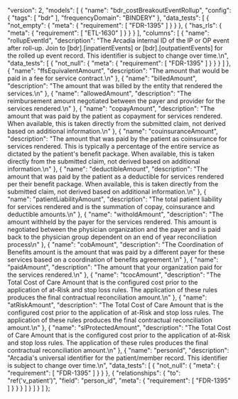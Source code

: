   "version": 2,
  "models": [
    {
      "name": "bdr_costBreakoutEventRollup",
      "config": {
        "tags": [
          "bdr"
        ],
        "frequencyDomain": "BINDERY"
      },
      "data_tests": [
        {
          "not_empty": {
            "meta": {
              "requirement": [
                "FDR-1395"
              ]
            }
          }
        },
        {
          "has_rls": {
            "meta": {
              "requirement": [
                "ETL-1630"
              ]
            }
          }
        }
      ],
      "columns": [
        {
          "name": "rollupEventId",
          "description": "The Arcadia internal ID of the IP or OP event after roll-up. Join to [bdr].[inpatientEvents] or [bdr].[outpatientEvents] for the rolled up event record. This identifier is subject to change over time.\n",
          "data_tests": [
            {
              "not_null": {
                "meta": {
                  "requirement": [
                    "FDR-1395"
                  ]
                }
              }
            }
          ]
        },
        {
          "name": "ffsEquivalentAmount",
          "description": "The amount that would be paid in a fee for service contract.\n"
        },
        {
          "name": "billedAmount",
          "description": "The amount that was billed by the entity that rendered the services.\n"
        },
        {
          "name": "allowedAmount",
          "description": "The reimbursement amount negotiated between the payer and provider for the services rendered.\n"
        },
        {
          "name": "copayAmount",
          "description": "The amount that was paid by the patient as copayment for services rendered.  When  available, this is taken directly from the submitted claim, not derived based on additional information.\n"
        },
        {
          "name": "couinsuranceAmount",
          "description": "The amount that was paid by the patient as coinsurance for services rendered. This is typically a percentage of the entire service as dictated by the patient's benefit package. When available, this is taken directly from the submitted claim, not derived based on additional information.\n"
        },
        {
          "name": "deductibleAmount",
          "description": "The amount that was paid by the patient as a deductible for services rendered per their benefit package. When available, this is taken directly from the submitted claim, not derived based on additional information.\n"
        },
        {
          "name": "patientLiabilityAmount",
          "description": "The total patient liability for services rendered and is the summation of copay, coinsurance and deductible amounts.\n"
        },
        {
          "name": "witholdAmount",
          "description": "The amount withheld by the payer for the services rendered. This amount is negotiated between the physician organization and the payer and is paid back to the physician group dependent on an end of year reconciliation process\n"
        },
        {
          "name": "cobAmount",
          "description": "The Coordination of Benefits amount is the amount that was paid by a different payer for these services based on a coordination of benefits agreement.\n"
        },
        {
          "name": "paidAmount",
          "description": "The amount that your organization paid for the services rendered.\n"
        },
        {
          "name": "tcocAmount",
          "description": "The Total Cost of Care Amount that is the configured cost prior to the application of at-Risk and stop loss rules. The application of these rules produces the final contractual reconciliation amount.\n"
        },
        {
          "name": "atRiskAmount",
          "description": "The Total Cost of Care Amount that is the configured cost prior to the application of at-Risk and stop loss rules. The application of these rules produces the final contractual reconciliation amount.\n"
        },
        {
          "name": "slProtectedAmount",
          "description": "The Total Cost of Care Amount that is the configured cost prior to the application of at-Risk and stop loss rules. The application of these rules produces the final contractual reconciliation amount.\n"
        },
        {
          "name": "personId",
          "description": "Arcadia's universal identifier for the patient/member record. This identifier is subject to change over time.\n",
          "data_tests": [
            {
              "not_null": {
                "meta": {
                  "requirement": [
                    "FDR-1395"
                  ]
                }
              }
            },
            {
              "relationships": {
                "to": "ref('v_patient')",
                "field": "person_id",
                "meta": {
                  "requirement": [
                    "FDR-1395"
                  ]
                }
              }
            }
          ]
        }
      ]
    }
  ]
};
